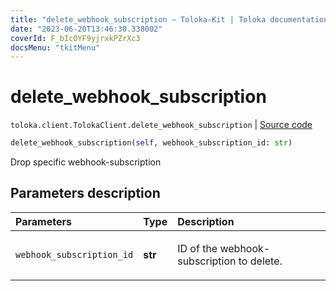 ```yaml
---
title: "delete_webhook_subscription — Toloka-Kit | Toloka documentation"
date: "2023-06-20T13:46:30.338002"
coverId: F_bIcOYF9yjrxkPZrXc3
docsMenu: "tkitMenu"
---
```


# delete_webhook_subscription

`toloka.client.TolokaClient.delete_webhook_subscription` | [Source code](https://github.com/Toloka/toloka-kit/blob/v1.2.0/src/client/__init__.py#L3584)

```python
delete_webhook_subscription(self, webhook_subscription_id: str)
```

Drop specific webhook-subscription

## Parameters description

| Parameters | Type | Description |
| :----------| :----| :-----------|
`webhook_subscription_id`|**str**|<p>ID of the webhook-subscription to delete.</p>